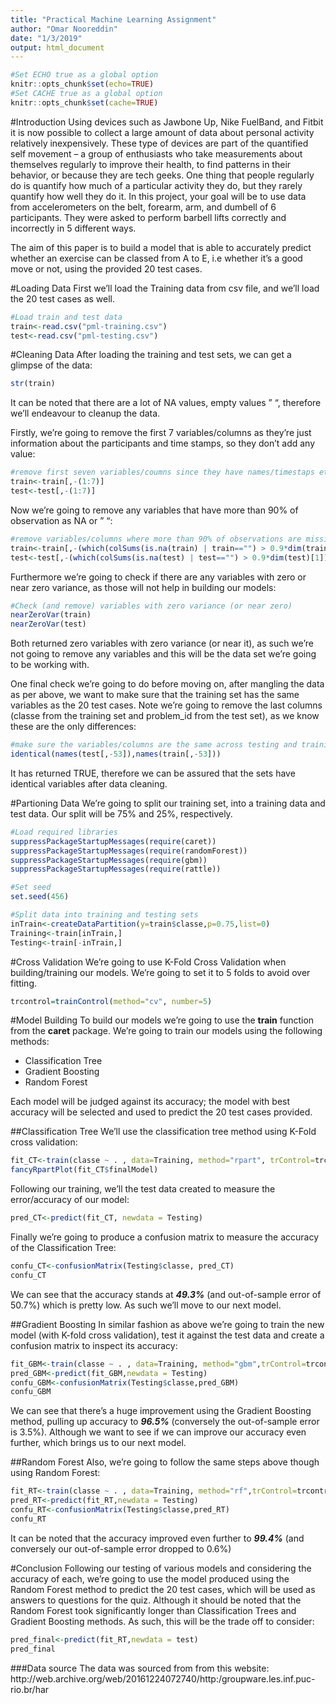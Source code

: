 ```yaml
---
title: "Practical Machine Learning Assignment"
author: "Omar Nooreddin"
date: "1/3/2019"
output: html_document
---
```




```r
#Set ECHO true as a global option
knitr::opts_chunk$set(echo=TRUE)
#Set CACHE true as a global option
knitr::opts_chunk$set(cache=TRUE)
```

#Introduction
Using devices such as Jawbone Up, Nike FuelBand, and Fitbit it is now possible to collect a large amount of data about personal activity relatively inexpensively. These type of devices are part of the quantified self movement – a group of enthusiasts who take measurements about themselves regularly to improve their health, to find patterns in their behavior, or because they are tech geeks. One thing that people regularly do is quantify how much of a particular activity they do, but they rarely quantify how well they do it. In this project, your goal will be to use data from accelerometers on the belt, forearm, arm, and dumbell of 6 participants. They were asked to perform barbell lifts correctly and incorrectly in 5 different ways.

The aim of this paper is to build a model that is able to accurately predict whether an exercise can be classed from A to E, i.e whether it's a good move or not, using the provided 20 test cases.

#Loading Data
First we'll load the Training data from csv file, and we'll load the 20 test cases as well.
```r
#Load train and test data
train<-read.csv("pml-training.csv")
test<-read.csv("pml-testing.csv")
```

#Cleaning Data
After loading the training and test sets, we can get a glimpse of the data:
```r
str(train)
```

It can be noted that there are a lot of NA values, empty values " ", therefore  we'll endeavour to cleanup the data.

Firstly, we're going to remove the first 7 variables/columns as they're just information about the participants and time stamps, so they don't add any value:
```r
#remove first seven variables/coumns since they have names/timestaps etc...
train<-train[,-(1:7)]
test<-test[,-(1:7)]
```

Now we're going to remove any variables that have more than 90% of observation as NA or " ":
```r
#remove variables/columns where more than 90% of observations are missing OR NA
train<-train[,-(which(colSums(is.na(train) | train=="") > 0.9*dim(train)[1]))]
test<-test[,-(which(colSums(is.na(test) | test=="") > 0.9*dim(test)[1]))]
```

Furthermore we're going to check if there are any variables with zero or near zero variance, as those will not help in building our models:
```r
#Check (and remove) variables with zero variance (or near zero)
nearZeroVar(train)
nearZeroVar(test)
```

Both returned zero variables with zero variance (or near it), as such we're not going to remove any variables and this will be the data set we're going to be working with.

One final check we're going to do before moving on, after mangling the data as per above, we want to make sure that the training set has the same variables as the 20 test cases. Note we're going to remove the last columns (classe from the training set and problem_id from the test set), as we know these are the only differences:
```r
#make sure the variables/columns are the same across testing and training sets after mangling the data
identical(names(test[,-53]),names(train[,-53]))
```

It has returned TRUE, therefore we can be assured that the sets have identical variables after data cleaning.

#Partioning Data
We're going to split our training set, into a training data and test data. Our split will be 75% and 25%, respectively.
```r

#Load required libraries
suppressPackageStartupMessages(require(caret))
suppressPackageStartupMessages(require(randomForest))
suppressPackageStartupMessages(require(gbm))
suppressPackageStartupMessages(require(rattle))

#Set seed
set.seed(456)

#Split data into training and testing sets
inTrain<-createDataPartition(y=train$classe,p=0.75,list=0)
Training<-train[inTrain,]
Testing<-train[-inTrain,]
```

#Cross Validation
We're going to use K-Fold Cross Validation when  building/training our models. We're going to set it to 5 folds to avoid over fitting.
```r
trcontrol=trainControl(method="cv", number=5)
```

#Model Building
To build our models we're going to use the **train** function from the **caret** package. We're going to train our models using the following methods:

- Classification Tree
- Gradient Boosting
- Random Forest

Each model will be judged against its accuracy; the model with best accuracy will be selected and used to predict the 20 test cases provided.

##Classification Tree
We'll use the classification tree method using K-Fold cross validation:
```r
fit_CT<-train(classe ~ . , data=Training, method="rpart", trControl=trcontrol)
fancyRpartPlot(fit_CT$finalModel)
```

Following our training, we'll the test data created to measure the error/accuracy of our model:
```r
pred_CT<-predict(fit_CT, newdata = Testing)
```

Finally we're going to produce a confusion matrix to measure the accuracy of the Classification Tree:
```r
confu_CT<-confusionMatrix(Testing$classe, pred_CT)
confu_CT
```

We can see that the accuracy stands at ***49.3%*** (and out-of-sample error of 50.7%) which is pretty low. As such we'll move to our next model.

##Gradient Boosting
In similar fashion as above we're going to train the new model (with K-fold cross validation), test it against the test data and create a confusion matrix to inspect its accuracy:
```r
fit_GBM<-train(classe ~ . , data=Training, method="gbm",trControl=trcontrol, verbose=0)
pred_GBM<-predict(fit_GBM,newdata = Testing)
confu_GBM<-confusionMatrix(Testing$classe,pred_GBM)
confu_GBM
```

We can see that there's a huge improvement using the Gradient Boosting method, pulling up accuracy to ***96.5%*** (conversely the out-of-sample error is 3.5%). Although we want to see if we can improve our accuracy even further, which brings us to our next model.

##Random Forest
Also, we're going to follow the same steps above though using Random Forest:
```r
fit_RT<-train(classe ~ . , data=Training, method="rf",trControl=trcontrol)
pred_RT<-predict(fit_RT,newdata = Testing)
confu_RT<-confusionMatrix(Testing$classe,pred_RT)
confu_RT
```

It can be noted that the accuracy improved even further to ***99.4%*** (and conversely our out-of-sample error dropped to 0.6%)

#Conclusion
Following our testing of various models and considering the accuracy of each, we're going to use the model produced using the Random Forest method to predict the 20 test cases, which will be used as answers to questions for the quiz. Although it should be noted that the Random Forest took significantly longer than Classification Trees and Gradient Boosting methods. As such, this will be the trade off to consider:
```r
pred_final<-predict(fit_RT,newdata = test)
pred_final
```


###Data source
The data was sourced from from this website: http://web.archive.org/web/20161224072740/http:/groupware.les.inf.puc-rio.br/har
